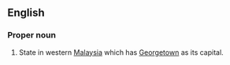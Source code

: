 ==English==

===Proper noun===
{{infl|en|proper noun}}

# State in western [[Malaysia]] which has [[Georgetown]] as its capital.